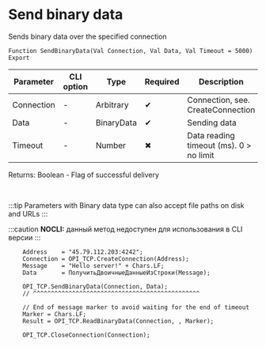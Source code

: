 ﻿---
sidebar_position: 5
---


# Send binary data 
 Sends binary data over the specified connection



`Function SendBinaryData(Val Connection, Val Data, Val Timeout = 5000) Export`

  | Parameter | CLI option | Type | Required | Description |
  |-|-|-|-|-|
  | Connection | - | Arbitrary | &#x2714; | Connection, see. CreateConnection |
  | Data | - | BinaryData | &#x2714; | Sending data |
  | Timeout | - | Number | &#x2716; | Data reading timeout (ms). 0 > no limit |

  
  Returns:  Boolean - Flag of successful delivery

<br/>

:::tip
Parameters with Binary data type can also accept file paths on disk and URLs
:::

:::caution
**NOCLI:** данный метод недоступен для использования в CLI версии
:::
<br/>



```bsl title="1C:Enterprise/OneScript code example"
    Address    = "45.79.112.203:4242";
    Connection = OPI_TCP.CreateConnection(Address);
    Message    = "Hello server!" + Chars.LF;
    Data       = ПолучитьДвоичныеДанныеИзСтроки(Message);

    OPI_TCP.SendBinaryData(Connection, Data);
    // ^^^^^^^^^^^^^^^^^^^^^^^^^^^^^^^^^^^^^^^^^^^^^^^

    // End of message marker to avoid waiting for the end of timeout
    Marker = Chars.LF;
    Result = OPI_TCP.ReadBinaryData(Connection, , Marker);

    OPI_TCP.CloseConnection(Connection);
```
 




